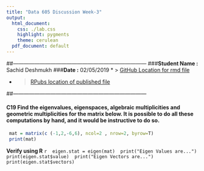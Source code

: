 ```yaml
---
title: "Data 605 Discussion Week-3"
output:
  html_document:
    css: ./lab.css
    highlight: pygments
    theme: cerulean
  pdf_document: default
---
```


##---------------------------------------------------------------------------
###**Student Name :** Sachid Deshmukh
###**Date :** 02/05/2019
* > [GitHub Location for rmd file](https://github.com/mlforsachid/MSDSQ2Data605/blob/master/Week2/Discussion/SachidVijay.Deshmukh60.Rmd)

* > [RPubs location of published file](http://rpubs.com/sachid/Data605Week3Disc)

##---------------------------------------------------------------------------

#### C19 Find the eigenvalues, eigenspaces, algebraic multiplicities and geometric multiplicities for the matrix below. It is possible to do all these computations by hand, and it would be instructive to do so.

```r
 mat = matrix(c (-1,2,-6,6), ncol=2 , nrow=2, byrow=T)
 print(mat)
```


 
 **Verify using R**
 ```r
 eigen.stat = eigen(mat)
 print("Eigen Values are...")
 print(eigen.stat$value)
 print("Eigen Vectors are...")
 print(eigen.stat$vectors)
 ```
 
